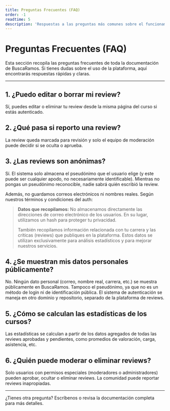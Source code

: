 ```yaml
---
title: Preguntas Frecuentes (FAQ)
order: -1
readtime: 5
description: 'Respuestas a las preguntas más comunes sobre el funcionamiento y uso de BuscaRamos.'
---
```


# Preguntas Frecuentes (FAQ)

Esta sección recopila las preguntas frecuentes de toda la documentación de BuscaRamos. Si tienes dudas sobre el uso de la plataforma, aquí encontrarás respuestas rápidas y claras.

---

## 1. ¿Puedo editar o borrar mi review?

Sí, puedes editar o eliminar tu review desde la misma página del curso si estás autenticado.

## 2. ¿Qué pasa si reporto una review?

La review queda marcada para revisión y solo el equipo de moderación puede decidir si se oculta o aprueba.

## 3. ¿Las reviews son anónimas?

Sí. El sistema solo almacena el pseudónimo que el usuario elige (y este puede ser cualquier apodo, no necesariamente identificable). Mientras no pongas un pseudónimo reconocible, nadie sabrá quién escribió la review.

Además, no guardamos correos electrónicos ni nombres reales. Según nuestros términos y condiciones del auth:

> **Datos que recopilamos:**
> No almacenamos directamente las direcciones de correo electrónico de los usuarios. En su lugar, utilizamos un hash para proteger tu privacidad.
>
> También recopilamos información relacionada con tu carrera y las críticas (reviews) que publiques en la plataforma. Estos datos se utilizan exclusivamente para análisis estadísticos y para mejorar nuestros servicios.

## 4. ¿Se muestran mis datos personales públicamente?

No. Ningún dato personal (correo, nombre real, carrera, etc.) se muestra públicamente en BuscaRamos. Tampoco el pseudónimo, ya que no es un método de login ni de identificación pública. El sistema de autenticación se maneja en otro dominio y repositorio, separado de la plataforma de reviews.

## 5. ¿Cómo se calculan las estadísticas de los cursos?

Las estadísticas se calculan a partir de los datos agregados de todas las reviews aprobadas y pendientes, como promedios de valoración, carga, asistencia, etc.

## 6. ¿Quién puede moderar o eliminar reviews?

Solo usuarios con permisos especiales (moderadores o administradores) pueden aprobar, ocultar o eliminar reviews. La comunidad puede reportar reviews inapropiadas.

---

¿Tienes otra pregunta? Escríbenos o revisa la documentación completa para más detalles.
